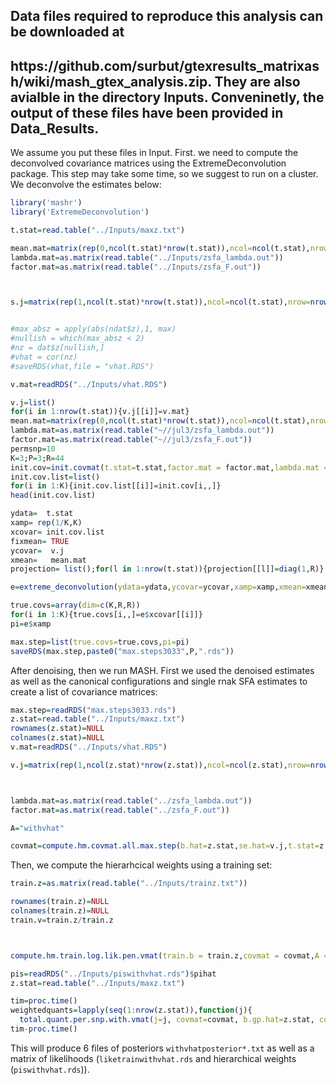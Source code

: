 ## Data files required to reproduce this analysis can be downloaded at
## https://github.com/surbut/gtexresults_matrixash/wiki/mash_gtex_analysis.zip. They are also avialble in the directory Inputs. Conveninetly, the output of these files have been provided in Data_Results.

We assume you put these files in Input. First. we need to compute the deconvolved covariance matrices using the ExtremeDeconvolution package. This step may take some time, so we suggest to run on a cluster. We deconvolve the estimates below:
  


```r
library('mashr')
library('ExtremeDeconvolution')

t.stat=read.table("../Inputs/maxz.txt")

mean.mat=matrix(rep(0,ncol(t.stat)*nrow(t.stat)),ncol=ncol(t.stat),nrow=nrow(t.stat))
lambda.mat=as.matrix(read.table("../Inputs/zsfa_lambda.out"))
factor.mat=as.matrix(read.table("../Inputs/zsfa_F.out"))



s.j=matrix(rep(1,ncol(t.stat)*nrow(t.stat)),ncol=ncol(t.stat),nrow=nrow(t.stat))


#max_absz = apply(abs(ndat$z),1, max)
#nullish = which(max_absz < 2)
#nz = dat$z[nullish,]
#vhat = cor(nz)
#saveRDS(vhat,file = "vhat.RDS")

v.mat=readRDS("../Inputs/vhat.RDS")

v.j=list()
for(i in 1:nrow(t.stat)){v.j[[i]]=v.mat}
mean.mat=matrix(rep(0,ncol(t.stat)*nrow(t.stat)),ncol=ncol(t.stat),nrow=nrow(t.stat))
lambda.mat=as.matrix(read.table("~//jul3/zsfa_lambda.out"))
factor.mat=as.matrix(read.table("~//jul3/zsfa_F.out"))
permsnp=10
K=3;P=3;R=44
init.cov=init.covmat(t.stat=t.stat,factor.mat = factor.mat,lambda.mat = lambda.mat,K=K,P=P)
init.cov.list=list()
for(i in 1:K){init.cov.list[[i]]=init.cov[i,,]}
head(init.cov.list)

ydata=  t.stat
xamp= rep(1/K,K)
xcovar= init.cov.list
fixmean= TRUE     
ycovar=  v.j     
xmean=   mean.mat   
projection= list();for(l in 1:nrow(t.stat)){projection[[l]]=diag(1,R)}

e=extreme_deconvolution(ydata=ydata,ycovar=ycovar,xamp=xamp,xmean=xmean,xcovar=init.cov.list,fixmean=T,projection=projection)

true.covs=array(dim=c(K,R,R))
for(i in 1:K){true.covs[i,,]=e$xcovar[[i]]}
pi=e$xamp

max.step=list(true.covs=true.covs,pi=pi)
saveRDS(max.step,paste0("max.steps3033",P,".rds"))

```



After denoising, then we run MASH. First we used the denoised estimates as well as the canonical configurations and single rnak SFA estimates to create a list of covariance matrices:

```r

max.step=readRDS("max.steps3033.rds")
z.stat=read.table("../Inputs/maxz.txt")
rownames(z.stat)=NULL
colnames(z.stat)=NULL
v.mat=readRDS("../Inputs/vhat.RDS")

v.j=matrix(rep(1,ncol(z.stat)*nrow(z.stat)),ncol=ncol(z.stat),nrow=nrow(z.stat))



lambda.mat=as.matrix(read.table("../zsfa_lambda.out"))
factor.mat=as.matrix(read.table("../zsfa_F.out"))

A="withvhat"

covmat=compute.hm.covmat.all.max.step(b.hat=z.stat,se.hat=v.j,t.stat=z.stat,Q=5,lambda.mat,A=A,factor.mat=factor.mat,max.step=max.step,zero=TRUE)$covmat
```


Then, we compute the hierarhcical weights using a training set:

```r
train.z=as.matrix(read.table("../Inputs/trainz.txt"))

rownames(train.z)=NULL
colnames(train.z)=NULL
train.v=train.z/train.z



compute.hm.train.log.lik.pen.vmat(train.b = train.z,covmat = covmat,A = A,pen = 1,train.s = train.v,cormat = v.mat)

pis=readRDS("../Inputs/piswithvhat.rds")$pihat
z.stat=read.table("../Inputs/maxz.txt")

tim=proc.time()
weightedquants=lapply(seq(1:nrow(z.stat)),function(j){
  total.quant.per.snp.with.vmat(j=j, covmat=covmat, b.gp.hat=z.stat, cormat=v.mat, se.gp.hat=v.j, pis=pis, A=A, checkpoint = FALSE)})
tim-proc.time()
```

This will produce 6 files of posteriors `withvhatposterior*.txt` as well as a matrix of likelihoods (`liketrainwithvhat.rds` and hierarchical weights (`piswithvhat.rds`)).

